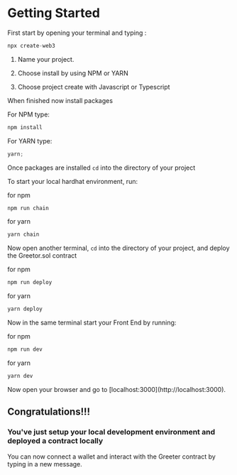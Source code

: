 # Getting Started

First start by opening your terminal and typing :

```jsx
npx create-web3
```

1. Name your project.

2. Choose install by using NPM or YARN

3. Choose project create with Javascript or Typescript

When finished now install packages

For NPM type:

```jsx
npm install
```

For YARN type:

```jsx
yarn;
```

Once packages are installed `cd` into the directory of your project

To start your local hardhat environment, run:

for npm

```jsx
npm run chain
```

for yarn

```jsx
yarn chain
```

Now open another terminal, `cd` into the directory of your project, and deploy the Greetor.sol contract

for npm

```jsx
npm run deploy
```

for yarn

```jsx
yarn deploy
```

Now in the same terminal start your Front End by running:

for npm

```jsx
npm run dev
```

for yarn

```jsx
yarn dev
```


<Callout emoji="🚀">
  Now open your browser and go to [localhost:3000](http://localhost:3000).
</Callout>

## Congratulations!!!

### You've just setup your local development environment and deployed a contract locally

You can now connect a wallet and interact with the Greeter contract by typing in a new message.
